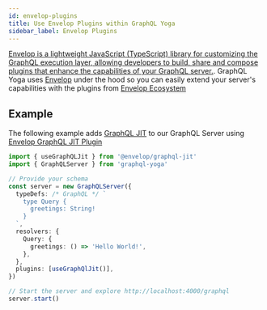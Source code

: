 ```yaml
---
id: envelop-plugins
title: Use Envelop Plugins within GraphQL Yoga
sidebar_label: Envelop Plugins
---
```


[Envelop is a lightweight JavaScript (TypeScript) library for customizing the GraphQL execution layer, allowing developers to build, share and compose plugins that enhance the capabilities of your GraphQL server.](https://envelop.dev).
GraphQL Yoga uses [Envelop](https://envelop.dev) under the hood so you can easily extend your server's capabilities with the plugins from [Envelop Ecosystem](https://www.envelop.dev/plugins)

## Example

The following example adds [GraphQL JIT](https://github.com/zalando-incubator/graphql-jit) to our GraphQL Server using [Envelop GraphQL JIT Plugin](https://www.envelop.dev/plugins/use-graphql-jit)

```ts
import { useGraphQLJit } from '@envelop/graphql-jit'
import { GraphQLServer } from 'graphql-yoga'

// Provide your schema
const server = new GraphQLServer({
  typeDefs: /* GraphQL */ `
    type Query {
      greetings: String!
    }
  `,
  resolvers: {
    Query: {
      greetings: () => 'Hello World!',
    },
  },
  plugins: [useGraphQlJit()],
})

// Start the server and explore http://localhost:4000/graphql
server.start()
```

